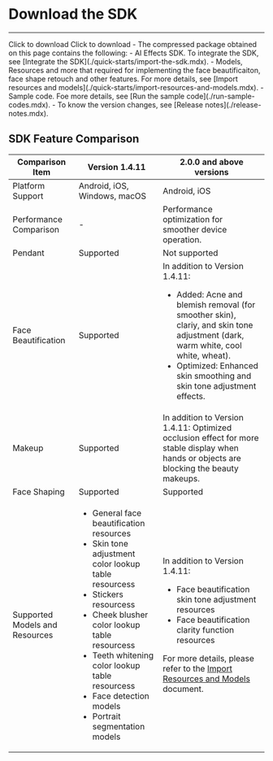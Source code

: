 # Download the SDK

- - -

<CardGroup cols={2}>
<Card title="ZegoEffects SDK v2.2.2" href="https://storage.zego.im/AIEffect/ZegoEffects/sdk/android/ZegoEffects-release-android-shared-java-2.2.2.1586.zip">
Click to download
</Card>
<Card title="ZegoEffects SDK v1.4.11"  href="https://storage.zego.im/AIEffect/ZegoEffects/sdk/android/ZegoEffects-release-android-shared-java.zip">
Click to download
</Card>
</CardGroup>

<Note title="Note">
- The compressed package obtained on this page contains the following:
    - AI Effects SDK. To integrate the SDK, see [Integrate the SDK](./quick-starts/import-the-sdk.mdx).
    - Models, Resources and more that required for implementing the face beautificaiton, face shape retouch and other features. For more details, see [Import resources and models](./quick-starts/import-resources-and-models.mdx).
    - Sample code. Foe more details, see [Run the sample code](./run-sample-codes.mdx).
- To know the version changes, see [Release notes](./release-notes.mdx).
</Note>



## SDK Feature Comparison

| Comparison Item | Version 1.4.11 | 2.0.0 and above versions |
|----------------|----------------|--------------------------|
| Platform Support | Android, iOS, Windows, macOS | Android, iOS |
| Performance Comparison | - | Performance optimization for smoother device operation. |
| Pendant | Supported | Not supported |
| Face Beautification | Supported | In addition to Version 1.4.11:<ul><li>Added: Acne and blemish removal (for smoother skin), clariy, and skin tone adjustment (dark, warm white, cool white, wheat).</li><li>Optimized: Enhanced skin smoothing and skin tone adjustment effects.</li></ul> |
| Makeup | Supported | In addition to Version 1.4.11: Optimized occlusion effect for more stable display when hands or objects are blocking the beauty makeups. |
| Face Shaping | Supported | Supported |
| Supported Models and Resources | <ul><li>General face beautification resources</li><li>Skin tone adjustment color lookup table resourcess</li><li>Stickers resourcess</li><li>Cheek blusher color lookup table resourcess</li><li>Teeth whitening color lookup table resourcess</li><li>Face detection models</li><li>Portrait segmentation models</li></ul> | In addition to Version 1.4.11:<ul><li>Face beautification skin tone adjustment resources</li><li>Face beautification clarity function resources</li></ul>For more details, please refer to the [Import Resources and Models](./quick-starts/import-resources-and-models.mdx) document. |
